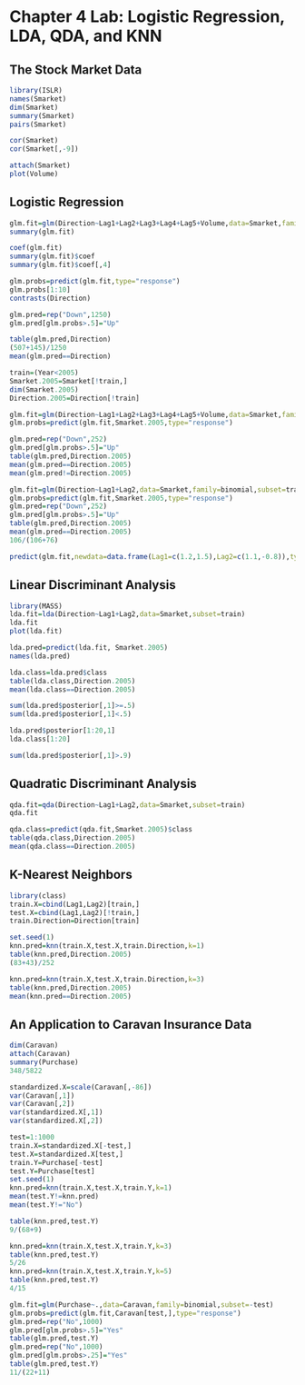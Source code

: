 # Chapter 4 Lab: Logistic Regression, LDA, QDA, and KNN

## The Stock Market Data
```r
library(ISLR)
names(Smarket)
dim(Smarket)
summary(Smarket)
pairs(Smarket)
```

```r
cor(Smarket)
cor(Smarket[,-9])
```

```r
attach(Smarket)
plot(Volume)
```

## Logistic Regression
```r
glm.fit=glm(Direction~Lag1+Lag2+Lag3+Lag4+Lag5+Volume,data=Smarket,family=binomial)
summary(glm.fit)
```

```r
coef(glm.fit)
summary(glm.fit)$coef
summary(glm.fit)$coef[,4]
```

```r
glm.probs=predict(glm.fit,type="response")
glm.probs[1:10]
contrasts(Direction)
```

```r
glm.pred=rep("Down",1250)
glm.pred[glm.probs>.5]="Up"
```

```r
table(glm.pred,Direction)
(507+145)/1250
mean(glm.pred==Direction)
```

```r
train=(Year<2005)
Smarket.2005=Smarket[!train,]
dim(Smarket.2005)
Direction.2005=Direction[!train]
```

```r
glm.fit=glm(Direction~Lag1+Lag2+Lag3+Lag4+Lag5+Volume,data=Smarket,family=binomial,subset=train)
glm.probs=predict(glm.fit,Smarket.2005,type="response")
```

```r
glm.pred=rep("Down",252)
glm.pred[glm.probs>.5]="Up"
table(glm.pred,Direction.2005)
mean(glm.pred==Direction.2005)
mean(glm.pred!=Direction.2005)
```

```r
glm.fit=glm(Direction~Lag1+Lag2,data=Smarket,family=binomial,subset=train)
glm.probs=predict(glm.fit,Smarket.2005,type="response")
glm.pred=rep("Down",252)
glm.pred[glm.probs>.5]="Up"
table(glm.pred,Direction.2005)
mean(glm.pred==Direction.2005)
106/(106+76)
```
```r
predict(glm.fit,newdata=data.frame(Lag1=c(1.2,1.5),Lag2=c(1.1,-0.8)),type="response")
```

## Linear Discriminant Analysis
```r
library(MASS)
lda.fit=lda(Direction~Lag1+Lag2,data=Smarket,subset=train)
lda.fit
plot(lda.fit)
```

```r
lda.pred=predict(lda.fit, Smarket.2005)
names(lda.pred)
```

```r
lda.class=lda.pred$class
table(lda.class,Direction.2005)
mean(lda.class==Direction.2005)
```

```r
sum(lda.pred$posterior[,1]>=.5)
sum(lda.pred$posterior[,1]<.5)
```

```r
lda.pred$posterior[1:20,1]
lda.class[1:20]
```

```r
sum(lda.pred$posterior[,1]>.9)
```

## Quadratic Discriminant Analysis
```r
qda.fit=qda(Direction~Lag1+Lag2,data=Smarket,subset=train)
qda.fit
```

```r
qda.class=predict(qda.fit,Smarket.2005)$class
table(qda.class,Direction.2005)
mean(qda.class==Direction.2005)
```


## K-Nearest Neighbors
```r
library(class)
train.X=cbind(Lag1,Lag2)[train,]
test.X=cbind(Lag1,Lag2)[!train,]
train.Direction=Direction[train]
```

```r
set.seed(1)
knn.pred=knn(train.X,test.X,train.Direction,k=1)
table(knn.pred,Direction.2005)
(83+43)/252
```

```r
knn.pred=knn(train.X,test.X,train.Direction,k=3)
table(knn.pred,Direction.2005)
mean(knn.pred==Direction.2005)
```

## An Application to Caravan Insurance Data
```r
dim(Caravan)
attach(Caravan)
summary(Purchase)
348/5822
```

```r
standardized.X=scale(Caravan[,-86])
var(Caravan[,1])
var(Caravan[,2])
var(standardized.X[,1])
var(standardized.X[,2])
```

```r
test=1:1000
train.X=standardized.X[-test,]
test.X=standardized.X[test,]
train.Y=Purchase[-test]
test.Y=Purchase[test]
set.seed(1)
knn.pred=knn(train.X,test.X,train.Y,k=1)
mean(test.Y!=knn.pred)
mean(test.Y!="No")
```

```r
table(knn.pred,test.Y)
9/(68+9)
```

```r
knn.pred=knn(train.X,test.X,train.Y,k=3)
table(knn.pred,test.Y)
5/26
knn.pred=knn(train.X,test.X,train.Y,k=5)
table(knn.pred,test.Y)
4/15
```

```r
glm.fit=glm(Purchase~.,data=Caravan,family=binomial,subset=-test)
glm.probs=predict(glm.fit,Caravan[test,],type="response")
glm.pred=rep("No",1000)
glm.pred[glm.probs>.5]="Yes"
table(glm.pred,test.Y)
glm.pred=rep("No",1000)
glm.pred[glm.probs>.25]="Yes"
table(glm.pred,test.Y)
11/(22+11)
```
